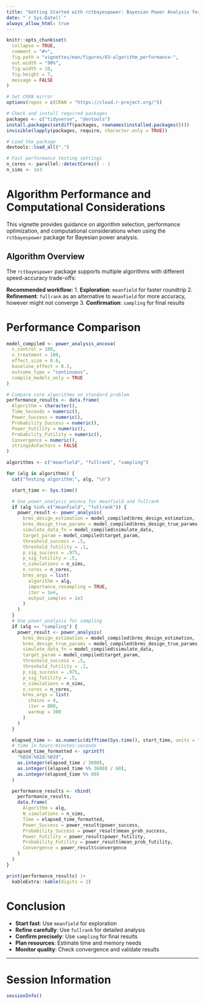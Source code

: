 ```yaml
---
title: "Getting Started with rctbayespower: Bayesian Power Analysis for RCTs"
date: "`r Sys.Date()`"
always_allow_html: true
---
```


```r
knitr::opts_chunk$set(
  collapse = TRUE,
  comment = "#>",
  fig.path = "vignettes/man/figures/03-algorithm_performance-",
  out.width = "90%",
  fig.width = 10,
  fig.height = 7,
  message = FALSE
)

# Set CRAN mirror
options(repos = c(CRAN = "https://cloud.r-project.org/"))

# Check and install required packages
packages <- c("tidyverse", "devtools")
install.packages(setdiff(packages, rownames(installed.packages())))
invisible(lapply(packages, require, character.only = TRUE))

# Load the package
devtools::load_all(".")

# Fast performance testing settings
n_cores <- parallel::detectCores() - 1
n_sims <- 1e3
```



# Algorithm Performance and Computational Considerations

This vignette provides guidance on algorithm selection, performance optimization, and computational considerations when using the `rctbayespower` package for Bayesian power analysis.


## Algorithm Overview

The `rctbayespower` package supports multiple algorithms with different speed-accuracy trade-offs:

**Recommended workflow:**
1. **Exploration**: `meanfield` for faster roundtrip
2. **Refinement**: `fullrank` as an alternative to `meanfield` for more accuracy, however might not converge
3. **Confirmation**: `sampling` for final results



# Performance Comparison

```r
model_compiled <- power_analysis_ancova(
  n_control = 100,
  n_treatment = 100,
  effect_size = 0.6,
  baseline_effect = 0.3,
  outcome_type = "continuous",
  compile_models_only = TRUE
)

# Compare core algorithms on standard problem
performance_results <- data.frame(
  Algorithm = character(),
  Time_Seconds = numeric(),
  Power_Success = numeric(),
  Probability_Success = numeric(),
  Power_Futility = numeric(),
  Probability_Futility = numeric(),
  Convergence = numeric(),
  stringsAsFactors = FALSE
)

algorithms <- c("meanfield", "fullrank", "sampling")

for (alg in algorithms) {
  cat("Testing algorithm:", alg, "\n")

  start_time <- Sys.time()

  # Use power_analysis_ancova for meanfield and fullrank
  if (alg %in% c("meanfield", "fullrank")) {
    power_result <- power_analysis(
      brms_design_estimation = model_compiled$brms_design_estimation,
      brms_design_true_params = model_compiled$brms_design_true_params,
      simulate_data_fn = model_compiled$simulate_data,
      target_param = model_compiled$target_param,
      threshold_success = .5,
      threshold_futility = .1,
      p_sig_success = .975,
      p_sig_futility = .5,
      n_simulations = n_sims,
      n_cores = n_cores,
      brms_args = list(
        algorithm = alg,
        importance_resampling = TRUE,
        iter = 1e4,
        output_samples = 1e3
      )
    )
  }
  # Use power_analysis for sampling
  if (alg == "sampling") {
    power_result <- power_analysis(
      brms_design_estimation = model_compiled$brms_design_estimation,
      brms_design_true_params = model_compiled$brms_design_true_params,
      simulate_data_fn = model_compiled$simulate_data,
      target_param = model_compiled$target_param,
      threshold_success = .5,
      threshold_futility = .1,
      p_sig_success = .975,
      p_sig_futility = .5,
      n_simulations = n_sims,
      n_cores = n_cores,
      brms_args = list(
        chains = 4,
        iter = 800,
        warmup = 300
      )
    )
  }

  elapsed_time <- as.numeric(difftime(Sys.time(), start_time, units = "secs"))
  # time in hours:minutes:seconds
  elapsed_time_formatted <- sprintf(
    "%02d:%02d:%02d",
    as.integer(elapsed_time / 3600),
    as.integer((elapsed_time %% 3600) / 60),
    as.integer(elapsed_time %% 60)
  )

  performance_results <- rbind(
    performance_results,
    data.frame(
      Algorithm = alg,
      N_simulations = n_sims,
      Time = elapsed_time_formatted,
      Power_Success = power_result$power_success,
      Probability_Success = power_result$mean_prob_success,
      Power_Futility = power_result$power_futility,
      Probability_Futility = power_result$mean_prob_futility,
      Convergence = power_result$convergence
    )
  )
}

print(performance_results) |>
  kableExtra::kable(digits = 2)
```


# Conclusion

- **Start fast**: Use `meanfield` for exploration
- **Refine carefully**: Use `fullrank` for detailed analysis  
- **Confirm precisely**: Use `sampling` for final results
- **Plan resources**: Estimate time and memory needs
- **Monitor quality**: Check convergence and validate results



***


# Session Information

```r
sessionInfo()
```
